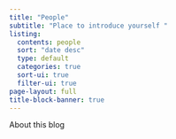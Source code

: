 ```yaml
---
title: "People"
subtitle: "Place to introduce yourself "
listing:
  contents: people
  sort: "date desc"
  type: default
  categories: true
  sort-ui: true
  filter-ui: true
page-layout: full
title-block-banner: true
---
```


About this blog

